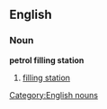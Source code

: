 ==English==
{{wikipedia}}
===Noun===
'''petrol filling station'''
#[[filling station]]

[[Category:English nouns]]